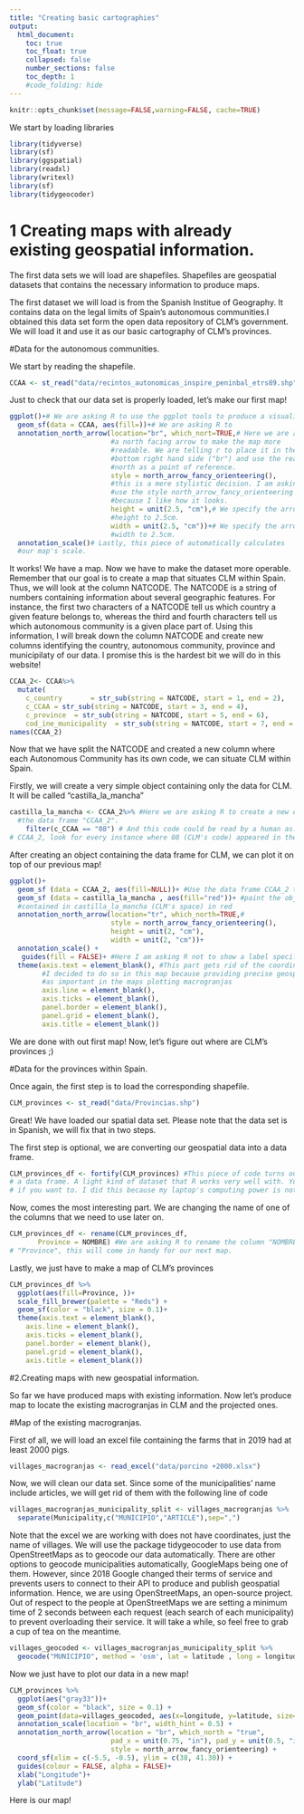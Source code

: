 ```yaml
---
title: "Creating basic cartographies"
output:
  html_document:
    toc: true
    toc_float: true
    collapsed: false
    number_sections: false
    toc_depth: 1
    #code_folding: hide
---
```


```r
knitr::opts_chunk$set(message=FALSE,warning=FALSE, cache=TRUE)
```

We start by loading libraries
```r
library(tidyverse)
library(sf)
library(ggspatial)
library(readxl)
library(writexl)
library(sf)
library(tidygeocoder)
```

# 1 Creating maps with already existing geospatial information.

The first data sets we will load are shapefiles. Shapefiles are geospatial datasets that contains
the necessary information to produce maps. 

The first dataset we will load is from the Spanish Institue of Geography. It contains data
on the legal limits of Spain's autonomous communities.I obtained this data set form the open
data repository of CLM's government. We will load it and use it as our basic cartography of CLM's
provinces.

#Data for the autonomous communities.

We start by reading the shapefile.

```r
CCAA <- st_read("data/recintos_autonomicas_inspire_peninbal_etrs89.shp")
```

Just to check that our data set is properly loaded, let's make our first map!

```r


ggplot()+# We are asking R to use the ggplot tools to produce a visualization
  geom_sf(data = CCAA, aes(fill=))+# We are asking R to
  annotation_north_arrow(location="br", which_nort=TRUE,# Here we are adding
                         #a north facing arrow to make the map more 
                         #readable. We are telling r to place it in the
                         #bottom right hand side ("br") and use the real
                         #north as a point of reference.
                         style = north_arrow_fancy_orienteering(), 
                         #this is a mere stylistic decision. I am asking R to
                         #use the style north_arrow_fancy_orienteering
                         #because I like how it looks.
                         height = unit(2.5, "cm"),# We specify the arrow's
                         #height to 2.5cm.
                         width = unit(2.5, "cm"))+# We specify the arrow's
                         #width to 2.5cm.
  annotation_scale()# Lastly, this piece of automatically calculates
  #our map's scale.
```


It works! We have a map.
Now we have to make the dataset more operable. Remember that our goal is to
create a map that situates CLM within Spain. Thus, we will look at the column 
NATCODE. 
The NATCODE is a string of numbers containing information about several 
geographic features.
For instance, the first two characters of a NATCODE tell us which country a given
feature belongs to, whereas the third and fourth characters tell us which autonomous
community is a given place part of. Using this information, I will break down
the column NATCODE and create new columns identifying the country, autonomous
community, province and municipilaty of our data. I promise this is the hardest
bit we will do in this
website! 

```r
CCAA_2<- CCAA%>%
  mutate(
    c_country       = str_sub(string = NATCODE, start = 1, end = 2),
    c_CCAA = str_sub(string = NATCODE, start = 3, end = 4),
    c_province  = str_sub(string = NATCODE, start = 5, end = 6),
    cod_ine_municipality  = str_sub(string = NATCODE, start = 7, end = -1))
names(CCAA_2)
```


Now that we have split the NATCODE and created a new column where each Autonomous Community
has its own code, we can situate CLM within Spain.

Firstly, we will create a very simple object containing only the data for CLM. It will
be called "castilla_la_mancha"

```r
castilla_la_mancha <- CCAA_2%>% #Here we are asking R to create a new object by looking at
  #the data frame "CCAA_2".
    filter(c_CCAA == "08") # And this code could be read by a human as: "Out of the data frame
# CCAA_2, look for every instance where 08 (CLM's code) appeared in the c_CCAA column". 

```
After creating an object containing the data frame for CLM, we can plot it on top of
our previous map!

```r
ggplot()+
  geom_sf (data = CCAA_2, aes(fill=NULL))+ #Use the data frame CCAA_2 to build our basic map
  geom_sf (data = castilla_la_mancha , aes(fill="red"))+ #paint the object
  #contained in castilla_la_mancha (CLM's space) in red
  annotation_north_arrow(location="tr", which_north=TRUE,# 
                         style = north_arrow_fancy_orienteering(),
                         height = unit(2, "cm"),
                         width = unit(2, "cm"))+
  annotation_scale() +
   guides(fill = FALSE)+ #Here I am asking R not to show a label specifying the color
  theme(axis.text = element_blank(), #This part gets rid of the coordinates to make a clearer map,
        #I decided to do so in this map because providing precise geospatial information is not
        #as important in the maps plotting macrogranjas
        axis.line = element_blank(),
        axis.ticks = element_blank(),
        panel.border = element_blank(),
        panel.grid = element_blank(),
        axis.title = element_blank())

```

We are done with out first map! Now, let's figure out where are CLM's provinces ;)

#Data for the provinces within Spain.

Once again, the first step is to load the corresponding shapefile.
```r
CLM_provinces <- st_read("data/Provincias.shp") 
```

Great! We have loaded our spatial data set. Please note that the data set is in Spanish,
we will fix that in two steps.

The first step is optional, we are converting our geospatial data into a data frame.
```r
CLM_provinces_df <- fortify(CLM_provinces) #This piece of code turns our spatial data set into
# a data frame. A light kind of dataset that R works very well with. You can ommit this step
# if you want to. I did this because my laptop's computing power is not the greastest one ever.

```
Now, comes the most interesting part. We are changing the name of one of the columns that
we need to use later on.

```r
CLM_provinces_df <- rename(CLM_provinces_df, 
       Province = NOMBRE) #We are asking R to rename the column "NOMBRE" (name is Spanish) as
# "Province", this will come in handy for our next map.
```

Lastly, we just have to make a map of CLM's provinces

```r
CLM_provinces_df %>%
  ggplot(aes(fill=Province, ))+
  scale_fill_brewer(palette = "Reds") +
  geom_sf(color = "black", size = 0.1)+
  theme(axis.text = element_blank(),
    axis.line = element_blank(),
    axis.ticks = element_blank(),
    panel.border = element_blank(),
    panel.grid = element_blank(),
    axis.title = element_blank())
```

#2.Creating maps with new geospatial information.

So far we have produced maps with existing information. Now let's produce map
to locate the existing macrogranjas in CLM and the projected ones.

#Map of the existing macrogranjas.

First of all, we will load an excel file containing the farms that in 2019
had at least 2000 pigs.

```r
villages_macrogranjas <- read_excel("data/porcino +2000.xlsx")
```


Now, we will clean our data set. Since some of the municipalities' name include
articles, we will get rid of them with the following line of code

```r
villages_macrogranjas_municipality_split <- villages_macrogranjas %>% 
  separate(Municipality,c("MUNICIPIO","ARTICLE"),sep=",")
```

Note that the excel we are working with does not have coordinates, just the name
of villages. We will use the package tidygeocoder to use data from OpenStreetMaps
as to geocode our data automatically. There are other options to geocode municipalities
automatically, GoogleMaps being one of them. However, since 2018 Google changed their
terms of service and prevents users to connect to their API to produce and publish
geospatial information. Hence, we are using OpenStreetMaps, an open-source project.
Out of respect to the people at OpenStreetMaps we are setting a minimum time of 2
seconds between each request (each search of each municipality) to prevent 
overloading their service.
It will take a while, so feel free to grab a cup of tea on the meantime.

```r
villages_geocoded <- villages_macrogranjas_municipality_split %>%
  geocode("MUNICIPIO", method = 'osm', lat = latitude , long = longitude, min_time=2)
```

Now we just have to plot our data in a new map!

```r
CLM_provinces %>%
  ggplot(aes("gray33"))+
  geom_sf(color = "black", size = 0.1) +
  geom_point(data=villages_geocoded, aes(x=longitude, y=latitude, size=Animals, colour="pink", alpha=0.01)) +
  annotation_scale(location = "br", width_hint = 0.5) +
  annotation_north_arrow(location = "br", which_north = "true", 
                         pad_x = unit(0.75, "in"), pad_y = unit(0.5, "in"),
                         style = north_arrow_fancy_orienteering) +
  coord_sf(xlim = c(-5.5, -0.5), ylim = c(38, 41.30)) +
  guides(colour = FALSE, alpha = FALSE)+
  xlab("Longitude")+
  ylab("Latitude")
```

Here is our map!


